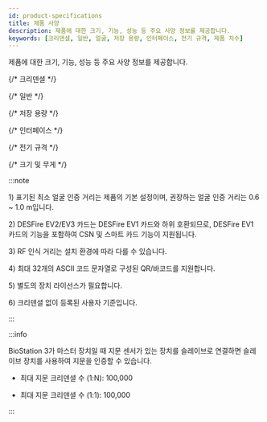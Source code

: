 ```yaml
---
id: product-specifications
title: 제품 사양
description: 제품에 대한 크기, 기능, 성능 등 주요 사양 정보를 제공합니다.
keywords: [크리덴셜, 일반, 얼굴, 저장 용량, 인터페이스, 전기 규격, 제품 치수]
---
```


제품에 대한 크기, 기능, 성능 등 주요 사양 정보를 제공합니다.


{/* 크리덴셜 */}
<SpecSection data={specs.biostation3.credentials} />

{/* 일반 */}
<SpecSection data={specs.biostation3.general} />

{/* 저장 용량 */}
<SpecSection data={specs.biostation3.storage} />

{/* 인터페이스 */}
<SpecSection data={specs.biostation3.interface} />

{/* 전기 규격 */}
<SpecSection data={specs.biostation3.power} />

{/* 크기 및 무게 */}
<SpecSizeWieght data={specs.biostation3.size_weight} />

:::note

<Anno id='anno1'>1)</Anno> 표기된 최소 얼굴 인증 거리는 제품의 기본 설정이며, 권장하는 얼굴 인증 거리는 0.6 ~ 1.0 m입니다.

<Anno id='anno2'>2)</Anno> DESFire EV2/EV3 카드는 DESFire EV1 카드와 하위 호환되므로, DESFire EV1 카드의 기능을 포함하여 CSN 및 스마트 카드 기능이 지원됩니다.

<Anno id='anno3'>3)</Anno> RF 인식 거리는 설치 환경에 따라 다를 수 있습니다.

<Anno id='anno4'>4)</Anno> 최대 32개의 ASCII 코드 문자열로 구성된 QR/바코드를 지원합니다.

<Anno id='anno5'>5)</Anno> 별도의 장치 라이선스가 필요합니다.

<Anno id='anno6'>6)</Anno> 크리덴셜 없이 등록된 사용자 기준입니다.

:::

:::info

BioStation 3가 마스터 장치일 때 지문 센서가 있는 장치를 슬레이브로 연결하면 슬레이브 장치를 사용하여 지문을 인증할 수
있습니다.

* 최대 지문 크리덴셜 수 (1:N): 100,000

* 최대 지문 크리덴셜 수 (1:1): 100,000

:::